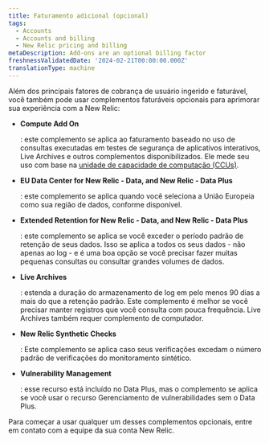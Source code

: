 ```yaml
---
title: Faturamento adicional (opcional)
tags:
  - Accounts
  - Accounts and billing
  - New Relic pricing and billing
metaDescription: Add-ons are an optional billing factor
freshnessValidatedDate: '2024-02-21T00:00:00.000Z'
translationType: machine
---
```


Além dos principais fatores de cobrança de usuário ingerido e faturável, você também pode usar complementos faturáveis opcionais para aprimorar sua experiência com a New Relic:

* <DoNotTranslate>**Compute Add On**</DoNotTranslate>

  : este complemento se aplica ao faturamento baseado no uso de consultas executadas em testes de segurança de aplicativos interativos, Live Archives e outros complementos disponibilizados. Ele mede seu uso com base na [unidade de capacidade de computação (CCUs)](/docs/licenses/license-information/product-definitions/new-relic-one-pricing-definitions#compute-capacity-unit).

* <DoNotTranslate>**EU Data Center for New Relic - Data, and New Relic - Data Plus**</DoNotTranslate>

  : este complemento se aplica quando você seleciona a União Europeia como sua região de dados, conforme disponível.

* <DoNotTranslate>**Extended Retention for New Relic - Data, and New Relic - Data Plus**</DoNotTranslate>

  : este complemento se aplica se você exceder o período padrão de retenção de seus dados. Isso se aplica a todos os seus dados - não apenas ao log - e é uma boa opção se você precisar fazer muitas pequenas consultas ou consultar grandes volumes de dados.

* <DoNotTranslate>**Live Archives**</DoNotTranslate>

  : estenda a duração do armazenamento de log em pelo menos 90 dias a mais do que a retenção padrão. Este complemento é melhor se você precisar manter registros que você consulta com pouca frequência. Live Archives também requer complemento de computador.

* <DoNotTranslate>**New Relic Synthetic Checks**</DoNotTranslate>

  : Este complemento se aplica caso seus verificações excedam o número padrão de verificações do monitoramento sintético.

* <DoNotTranslate>**Vulnerability Management**</DoNotTranslate>

  : esse recurso está incluído no Data Plus, mas o complemento se aplica se você usar o recurso Gerenciamento de vulnerabilidades sem o Data Plus.

Para começar a usar qualquer um desses complementos opcionais, entre em contato com a equipe da sua conta New Relic.
